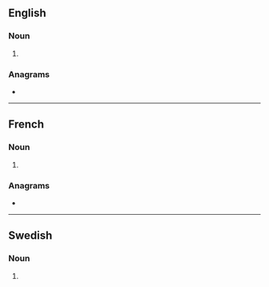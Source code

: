 {{also|Tians}}
==English==

===Noun===
{{head|en|noun plural form}}

# {{plural of|tian|lang=en}}

===Anagrams===
* {{anagrams|en|Saint|Santi|Sinta|antis|insta-|saint|satin|stain|stian|tisan}}

----

==French==

===Noun===
{{head|fr|noun plural form|g=m}}

# {{plural of|tian|lang=fr}}

===Anagrams===
* {{l|fr|saint}}

----

==Swedish==

===Noun===
{{head|sv|noun form}}

# {{sv-noun-form-def-gen|tia}}